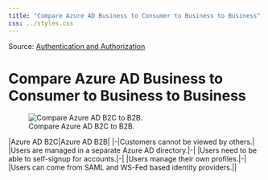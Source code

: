 ```yaml
---
title: "Compare Azure AD Business to Consumer to Business to Business"
css: ../styles.css
---
```


Source: [Authentication and Authorization](https://microsoftlearning.github.io/AZ-305-DesigningMicrosoftAzureInfrastructureSolutions/Instructions/CaseStudy/07-Access.html)

# Compare Azure AD Business to Consumer to Business to Business

![Compare Azure AD B2C to B2B.](../images/compare-azure-ad-b2c-to-b2b.png)

|Azure AD B2C|Azure AD B2B|
|-|Customers cannot be viewed by others.|
|Users are managed in a separate Azure AD directory.|-|
|Users need to be able to self-signup for accounts.|-|
|Users manage their own profiles.|-|
|Users can come from SAML and WS-Fed based identity providers.||
